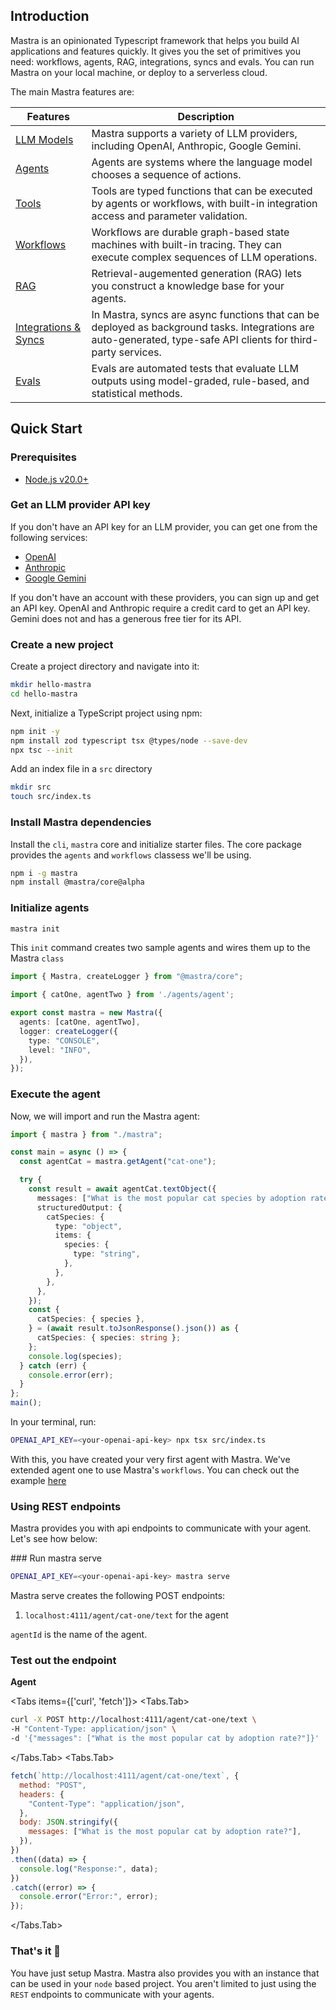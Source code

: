 
## Introduction

Mastra is an opinionated Typescript framework that helps you build AI applications and features quickly. It gives you the set of primitives you need: workflows, agents, RAG, integrations, syncs and evals. You can run Mastra on your local machine, or deploy to a serverless cloud.

The main Mastra features are:

| Features                                                       | Description                                                                                                                                                                                                                                                                              |
| -------------------------------------------------------------- | ---------------------------------------------------------------------------------------------------------------------------------------------------------------------------------------------------------------------------------------------------------------------------------------- |
| [LLM Models](../guide/how-to/00-llm-models.mdx)                | Mastra supports a variety of LLM providers, including OpenAI, Anthropic, Google Gemini.                                                                      |
| [Agents](../guide/how-to/01-creating-agents)                   | Agents are systems where the language model chooses a sequence of actions.           |
| [Tools](../guide/how-to/02-adding-tools)                       | Tools are typed functions that can be executed by agents or workflows, with built-in integration access and parameter validation.                 |
| [Workflows](../guide/how-to/03-building-workflows)             | Workflows are durable graph-based state machines with built-in tracing. They can execute complex sequences of LLM operations.   |
| [RAG](../guide/how-to/04-knowledge-sources)                    | Retrieval-augemented generation (RAG) lets you construct a knowledge base for your agents.                                                                                         |
| [Integrations & Syncs](../guide/how-to/06-adding-integrations) | In Mastra, syncs are async functions that can be deployed as background tasks. Integrations are auto-generated, type-safe API clients for third-party services.                       |
| [Evals](../guide/how-to/08-running-evals)                      | Evals are automated tests that evaluate LLM outputs using model-graded, rule-based, and statistical methods.                      |

## Quick Start

### Prerequisites

- [Node.js v20.0+](https://nodejs.org/)

<Steps>

### Get an LLM provider API key

If you don't have an API key for an LLM provider, you can get one from the following services:

- [OpenAI](https://platform.openai.com/)
- [Anthropic](https://console.anthropic.com/settings/keys)
- [Google Gemini](https://ai.google.dev/gemini-api/docs)

If you don't have an account with these providers, you can sign up and get an API key. OpenAI and Anthropic require a credit card to get an API key. Gemini does not and has a generous free tier for its API.

### Create a new project

Create a project directory and navigate into it:

```bash copy
mkdir hello-mastra
cd hello-mastra
```

Next, initialize a TypeScript project using npm:

```bash copy npm2yarn
npm init -y
npm install zod typescript tsx @types/node --save-dev
npx tsc --init
```

Add an index file in a `src` directory

```bash copy
mkdir src
touch src/index.ts
```

### Install Mastra dependencies

Install the `cli`, `mastra` core and initialize starter files.
The core package provides the `agents` and `workflows` classess we'll be using.

```bash npm2yarn copy
npm i -g mastra
npm install @mastra/core@alpha
```

### Initialize agents

```bash copy
mastra init
```

This `init` command creates two sample agents and wires them
up to the Mastra `class`

```ts copy filename="src/mastra/index.ts" {3,6} showLineNumbers
import { Mastra, createLogger } from "@mastra/core";

import { catOne, agentTwo } from './agents/agent';

export const mastra = new Mastra({
  agents: [catOne, agentTwo],
  logger: createLogger({
    type: "CONSOLE",
    level: "INFO",
  }),
});
```

### Execute the agent

Now, we will import and run the Mastra agent:

```ts filename="src/index.ts" showLineNumbers copy {1,4,20-21}
import { mastra } from "./mastra";

const main = async () => {
  const agentCat = mastra.getAgent("cat-one");

  try {
    const result = await agentCat.textObject({
      messages: ["What is the most popular cat species by adoption rate?"],
      structuredOutput: {
        catSpecies: {
          type: "object",
          items: {
            species: {
              type: "string",
            },
          },
        },
      },
    });
    const {
      catSpecies: { species },
    } = (await result.toJsonResponse().json()) as {
      catSpecies: { species: string };
    };
    console.log(species);
  } catch (err) {
    console.error(err);
  }
};
main();
```

In your terminal, run:

```bash copy filename="terminal"
OPENAI_API_KEY=<your-openai-api-key> npx tsx src/index.ts
```

</Steps>

With this, you have created your very first agent with Mastra. We've extended agent one to use Mastra's `workflows`. You can check out the example [here](https://github.com/mastra-ai/mastra/tree/main/examples/quick-start)

### Using REST endpoints

Mastra provides you with api endpoints to communicate with your agent. Let's see how below:

<Steps>
### Run mastra serve

```bash copy
OPENAI_API_KEY=<your-openai-api-key> mastra serve
```

Mastra serve creates the following POST endpoints:

1. `localhost:4111/agent/cat-one/text` for the agent

`agentId` is the name of the agent.

### Test out the endpoint

**Agent**

<Tabs items={['curl', 'fetch']}>
  <Tabs.Tab>
```bash copy
curl -X POST http://localhost:4111/agent/cat-one/text \
-H "Content-Type: application/json" \
-d '{"messages": ["What is the most popular cat by adoption rate?"]}'
```
  </Tabs.Tab>
  <Tabs.Tab>
```js copy
fetch(`http://localhost:4111/agent/cat-one/text`, {
  method: "POST",
  headers: {
    "Content-Type": "application/json",
  },
  body: JSON.stringify({
    messages: ["What is the most popular cat by adoption rate?"],
  }),
})
.then((data) => {
  console.log("Response:", data);
})
.catch((error) => {
  console.error("Error:", error);
});
```
  </Tabs.Tab>
</Tabs>
</Steps>

### That's it 🎉

You have just setup Mastra. Mastra also provides you with an instance that can be used in your `node` based project.
You aren't limited to just using the `REST` endpoints to communicate with your agents.
